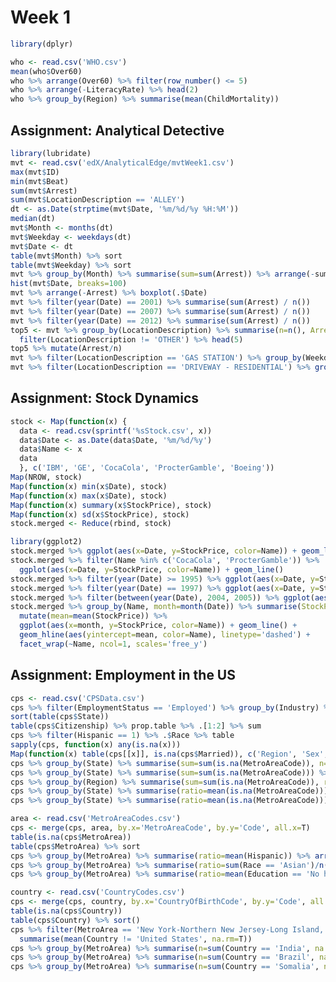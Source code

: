 # Week 1
```r
library(dplyr)

who <- read.csv('WHO.csv')
mean(who$Over60)
who %>% arrange(Over60) %>% filter(row_number() <= 5)
who %>% arrange(-LiteracyRate) %>% head(2)
who %>% group_by(Region) %>% summarise(mean(ChildMortality))
```

## Assignment: Analytical Detective
```r
library(lubridate)
mvt <- read.csv('edX/AnalyticalEdge/mvtWeek1.csv')
max(mvt$ID)
min(mvt$Beat)
sum(mvt$Arrest)
sum(mvt$LocationDescription == 'ALLEY')
dt <- as.Date(strptime(mvt$Date, '%m/%d/%y %H:%M'))
median(dt)
mvt$Month <- months(dt)
mvt$Weekday <- weekdays(dt)
mvt$Date <- dt
table(mvt$Month) %>% sort
table(mvt$Weekday) %>% sort
mvt %>% group_by(Month) %>% summarise(sum=sum(Arrest)) %>% arrange(-sum)
hist(mvt$Date, breaks=100)
mvt %>% arrange(-Arrest) %>% boxplot(.$Date)
mvt %>% filter(year(Date) == 2001) %>% summarise(sum(Arrest) / n())
mvt %>% filter(year(Date) == 2007) %>% summarise(sum(Arrest) / n())
mvt %>% filter(year(Date) == 2012) %>% summarise(sum(Arrest) / n())
top5 <- mvt %>% group_by(LocationDescription) %>% summarise(n=n(), Arrest=sum(Arrest)) %>% arrange(-n) %>% 
  filter(LocationDescription != 'OTHER') %>% head(5)
top5 %>% mutate(Arrest/n)
mvt %>% filter(LocationDescription == 'GAS STATION') %>% group_by(Weekday) %>% summarise(n())
mvt %>% filter(LocationDescription == 'DRIVEWAY - RESIDENTIAL') %>% group_by(Weekday) %>% summarise(n=n()) %>% arrange(n)
```

## Assignment: Stock Dynamics
```r
stock <- Map(function(x) {
  data <- read.csv(sprintf('%sStock.csv', x))
  data$Date <- as.Date(data$Date, '%m/%d/%y')
  data$Name <- x
  data
  }, c('IBM', 'GE', 'CocaCola', 'ProcterGamble', 'Boeing'))
Map(NROW, stock)
Map(function(x) min(x$Date), stock)
Map(function(x) max(x$Date), stock)
Map(function(x) summary(x$StockPrice), stock)
Map(function(x) sd(x$StockPrice), stock)
stock.merged <- Reduce(rbind, stock)

library(ggplot2)
stock.merged %>% ggplot(aes(x=Date, y=StockPrice, color=Name)) + geom_line() + facet_wrap(~Name, ncol=1, scales='free_y')
stock.merged %>% filter(Name %in% c('CocaCola', 'ProcterGamble')) %>% 
  ggplot(aes(x=Date, y=StockPrice, color=Name)) + geom_line()
stock.merged %>% filter(year(Date) >= 1995) %>% ggplot(aes(x=Date, y=StockPrice, color=Name)) + geom_line()
stock.merged %>% filter(year(Date) == 1997) %>% ggplot(aes(x=Date, y=StockPrice, color=Name)) + geom_line()
stock.merged %>% filter(between(year(Date), 2004, 2005)) %>% ggplot(aes(x=Date, y=StockPrice, color=Name)) + geom_line()
stock.merged %>% group_by(Name, month=month(Date)) %>% summarise(StockPrice=mean(StockPrice)) %>%
  mutate(mean=mean(StockPrice)) %>%
  ggplot(aes(x=month, y=StockPrice, color=Name)) + geom_line() + 
  geom_hline(aes(yintercept=mean, color=Name), linetype='dashed') +
  facet_wrap(~Name, ncol=1, scales='free_y')
```

## Assignment: Employment in the US
```r
cps <- read.csv('CPSData.csv')
cps %>% filter(EmploymentStatus == 'Employed') %>% group_by(Industry) %>% summarise(n=n()) %>% arrange(-n)
sort(table(cps$State))
table(cps$Citizenship) %>% prop.table %>% .[1:2] %>% sum
cps %>% filter(Hispanic == 1) %>% .$Race %>% table
sapply(cps, function(x) any(is.na(x)))
Map(function(x) table(cps[[x]], is.na(cps$Married)), c('Region', 'Sex', 'Age', 'Citizenship'))
cps %>% group_by(State) %>% summarise(sum=sum(is.na(MetroAreaCode)), n=n()) %>% filter(sum == n) %>% NROW
cps %>% group_by(State) %>% summarise(sum=sum(is.na(MetroAreaCode))) %>% filter(sum == 0) %>% NROW
cps %>% group_by(Region) %>% summarise(sum=sum(is.na(MetroAreaCode)), ratio=sum/n())
cps %>% group_by(State) %>% summarise(ratio=mean(is.na(MetroAreaCode))) %>% arrange(abs(ratio - 0.3))
cps %>% group_by(State) %>% summarise(ratio=mean(is.na(MetroAreaCode))) %>% arrange(-ratio)

area <- read.csv('MetroAreaCodes.csv')
cps <- merge(cps, area, by.x='MetroAreaCode', by.y='Code', all.x=T)
table(is.na(cps$MetroArea))
table(cps$MetroArea) %>% sort
cps %>% group_by(MetroArea) %>% summarise(ratio=mean(Hispanic)) %>% arrange(-ratio)
cps %>% group_by(MetroArea) %>% summarise(ratio=sum(Race == 'Asian')/n()) %>% filter(ratio >= .2)
cps %>% group_by(MetroArea) %>% summarise(ratio=mean(Education == 'No high school diploma', na.rm=T)) %>% arrange(ratio)

country <- read.csv('CountryCodes.csv')
cps <- merge(cps, country, by.x='CountryOfBirthCode', by.y='Code', all.x=T)
table(is.na(cps$Country))
table(cps$Country) %>% sort()
cps %>% filter(MetroArea == 'New York-Northern New Jersey-Long Island, NY-NJ-PA') %>% 
  summarise(mean(Country != 'United States', na.rm=T))
cps %>% group_by(MetroArea) %>% summarise(n=sum(Country == 'India', na.rm=T)) %>% arrange(-n)
cps %>% group_by(MetroArea) %>% summarise(n=sum(Country == 'Brazil', na.rm=T)) %>% arrange(-n)
cps %>% group_by(MetroArea) %>% summarise(n=sum(Country == 'Somalia', na.rm=T)) %>% arrange(-n)
```

